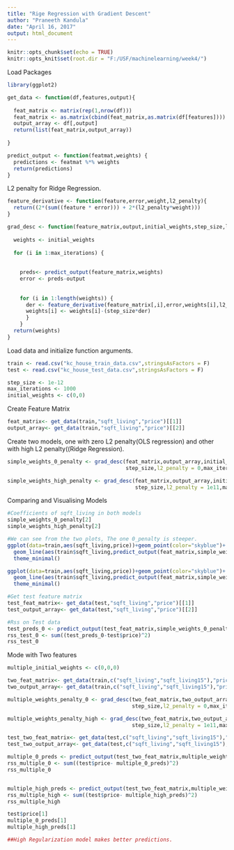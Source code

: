 ```yaml
---
title: "Rige Regression with Gradient Descent"
author: "Praneeth Kandula"
date: "April 16, 2017"
output: html_document
---
```


```r
knitr::opts_chunk$set(echo = TRUE)
knitr::opts_knit$set(root.dir = "F:/USF/machinelearning/week4/")
```

Load Packages
```r
library(ggplot2)
```

```r

get_data <- function(df,features,output){
  
  feat_matrix <- matrix(rep(1,nrow(df)))
  feat_matrix <- as.matrix(cbind(feat_matrix,as.matrix(df[features])))
  output_array <- df[,output]
  return(list(feat_matrix,output_array))
  
}
```

```r

predict_output <- function(featmat,weights) {
  predictions <- featmat %*% weights
  return(predictions)
}
```

L2 penalty for Ridge Regression.
```r

feature_derivative <- function(feature,error,weight,l2_penalty){
  return((2*(sum((feature * error))) + 2*(l2_penalty*weight)))
}
```

```r
grad_desc <- function(feature_matrix,output,initial_weights,step_size,l2_penalty,max_iterations=100) {
  
  weights <- initial_weights
  
  for (i in 1:max_iterations) {
    
    
    preds<- predict_output(feature_matrix,weights)
    error <- preds-output
    
    
    for (i in 1:length(weights)) {
      der <- feature_derivative(feature_matrix[,i],error,weights[i],l2_penalty)
      weights[i] <- weights[i]-(step_size*der)
      }
    }
  return(weights)
}


```

Load data and initialize function arguments.
```r
train <- read.csv("kc_house_train_data.csv",stringsAsFactors = F)
test <- read.csv("kc_house_test_data.csv",stringsAsFactors = F)

step_size <- 1e-12
max_iterations <- 1000
initial_weights <- c(0,0)
```

Create Feature Matrix
```r
feat_matrix<- get_data(train,"sqft_living","price")[[1]]
output_array<- get_data(train,"sqft_living","price")[[2]]

```

Create two models, one with zero L2 penalty(OLS regression) and other with high L2 penalty((Ridge Regression). 
```r

simple_weights_0_penalty <- grad_desc(feat_matrix,output_array,initial_weights,
                                      step_size,l2_penalty = 0,max_iterations)

simple_weights_high_penalty <- grad_desc(feat_matrix,output_array,initial_weights,
                                         step_size,l2_penalty = 1e11,max_iterations)

```

Comparing and Visualising Models
```r

#Coefficients of sqft_living in both models
simple_weights_0_penalty[2]
simple_weights_high_penalty[2]

```

```r
#We can see from the two plots, The one 0_penalty is steeper.
ggplot(data=train,aes(sqft_living,price))+geom_point(color="skyblue")+
  geom_line(aes(train$sqft_living,predict_output(feat_matrix,simple_weights_0_penalty)),color="black",size=.6)+
  theme_minimal()

```

```r

ggplot(data=train,aes(sqft_living,price))+geom_point(color="skyblue")+
  geom_line(aes(train$sqft_living,predict_output(feat_matrix,simple_weights_high_penalty)),color="black",size=.6)+
  theme_minimal()

```

```r

#Get test feature matrix
test_feat_matrix<- get_data(test,"sqft_living","price")[[1]]
test_output_array<- get_data(test,"sqft_living","price")[[2]]

#Rss on Test data 
test_preds_0 <- predict_output(test_feat_matrix,simple_weights_0_penalty)
rss_test_0 <- sum((test_preds_0-test$price)^2)
rss_test_0
```

Mode with Two features
```r
multiple_initial_weights <- c(0,0,0)

two_feat_matrix<- get_data(train,c("sqft_living","sqft_living15"),"price")[[1]]
two_output_array<- get_data(train,c("sqft_living","sqft_living15"),"price")[[2]]

multiple_weights_penalty_0 <- grad_desc(two_feat_matrix,two_output_array,multiple_initial_weights,
                                        step_size,l2_penalty = 0,max_iterations)

multiple_weights_penalty_high <- grad_desc(two_feat_matrix,two_output_array,multiple_initial_weights,
                                        step_size,l2_penalty = 1e11,max_iterations)

```

```r
test_two_feat_matrix<- get_data(test,c("sqft_living","sqft_living15"),"price")[[1]]
test_two_output_array<- get_data(test,c("sqft_living","sqft_living15"),"price")[[2]]

multiple_0_preds <- predict_output(test_two_feat_matrix,multiple_weights_penalty_0)
rss_multiple_0 <- sum((test$price- multiple_0_preds)^2)
rss_multiple_0


multiple_high_preds <- predict_output(test_two_feat_matrix,multiple_weights_penalty_high)
rss_multiple_high <- sum((test$price- multiple_high_preds)^2)
rss_multiple_high


```

```r

test$price[1]
multiple_0_preds[1]
multiple_high_preds[1]

##High Regularization model makes better predictions.
```

